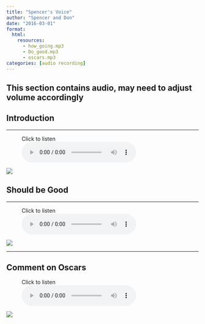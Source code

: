 ```yaml
---
title: "Spencer's Voice"
author: "Spencer and Don"
date: "2016-03-01"
format: 
  html:
    resources:
      - how_going.mp3
      - Do_good.mp3
      - oscars.mp3
categories: [audio recording]
---
```


::: callout-note
## This section contains audio, may need to adjust volume accordingly
:::

## Introduction

------------------------------------------------------------------------

<figure>
<figcaption>Click to listen</figcaption>
<audio controls src="how_going.mp3">
Your browser does not support the <code>audio</code> element.
</audio>
</figure>

![](tree.jpeg)

## Should be Good

------------------------------------------------------------------------

<figure>
<figcaption>Click to listen</figcaption>
<audio controls src="Do_good.mp3">
Your browser does not support the <code>audio</code> element.
</audio>
</figure>

![](mtn.jpeg)

------------------------------------------------------------------------

## Comment on Oscars

<figure>
<figcaption>Click to listen</figcaption>
<audio controls src="oscars.mp3">
Your browser does not support the <code>audio</code> element.
</audio>
</figure>

![](leaves.jpeg)

```{=html}
<script src="https://utteranc.es/client.js"
        repo="https://github.com/spencerirvinereed/blogComment"
        issue-term="pathname"
        theme="github-light"
        crossorigin="anonymous"
        async>
</script>
```
